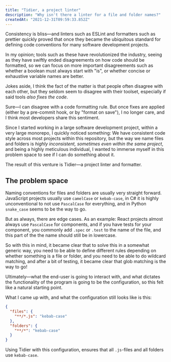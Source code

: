 ```yaml
---
title: "Tidier, a project linter"
description: "Why isn't there a linter for a file and folder names?"
createdAt: "2021-12-31T09:59:33.852Z"
---
```


Consistency is bliss&mdash;and linters such as ESLint and formatters such as prettier quickly proved that
once they became the ubiquitous standard for defining code conventions for many software development projects.

In my opinion; tools such as these have revolutionized the industry, 
seeing as they have swiftly ended disagreements on how code should be formatted,
so we can focus on more important disagreements such as whether a boolean must always start with "is",
or whether concise or exhaustive variable names are better.

Jokes aside, I think the fact of the matter is that people often disagree with each other,
but they seldom seem to disagree with their toolset, especially if said tools _also fixes the code_.

Sure&mdash;I can disagree with a code formatting rule. But once fixes are applied 
(either by a pre-commit hook, or by "format on save"), I no longer care, and I think most developers share this sentiment.

Since I started working in a large software development project, within a very large monorepo,
I quickly noticed something: We have consistent code style across most projects within this repository,
but the way we name files and folders is _highly inconsistent, sometimes even within the same project_,
and being a highly meticulous individual, I wanted to immerse myself in this problem space to see if I can do something about it.

The result of this venture is Tidier&mdash;a project linter and formatter.

## The problem space

Naming conventions for files and folders are usually very straight forward.
JavaScript projects usually use `camelCase` or `kebab-case`,
in C# it is highly unconventional to not use `PascalCase` for everything, 
and in Python `snake_case` seems to be the way to go.

But as always, there are edge cases. As an example: React projects almost always use `PascalCase` for components,
and if you have tests for your component, you commonly add `.spec` or `.test` to the name of the file,
and this part of the the name should still be in lowercase.

So with this in mind, it became clear that to solve this in a somewhat generic way,
you need to be able to define different rules depending on whether something is a file or folder,
and you need to be able to do wildcard matching, and after a bit of testing, 
it became clear that glob matching is the way to go!

Ultimately&mdash;what the end-user is going to interact with,
and what dictates the functionality of the program is going to be the configuration,
so this felt like a natural starting point.

What I came up with, and what the configuration still looks like is this:

```json
{
  "files": { 
    "**/*.js": "kebab-case"
  },
  "folders": {
    "**/*": "kebab-case"
  }
}
```

Using Tidier with this configuration, ensures that all `.js`-files and all folders use `kebab-case`.
